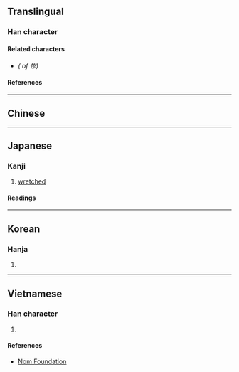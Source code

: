 {{also|慘}}
{{character info}}
==Translingual==
{{ja-forms|惨|惨|[[慘]]}} <!-- Same simplification in Japanese shinjitai and simplified Chinese -->

===Han character===
{{Han char|rn=61|rad=心|as=08|sn=11|four=|canj=PIKH|ids=⿰忄参(GHJK),⿰忄叁(T)}}

====Related characters====
* {{l|mul|[[慘]]}} ''({{w|Traditional Chinese|Traditional form}} of 惨)''

====References====
{{Han ref|kx=0392.181|dkj=10850|dj=0728.030|hdz=42320.010|uh=60E8}}

----

==Chinese==
{{zh-see|慘|sv}}

----

==Japanese==
{{ja-kanji forms|惨|慘}}

===Kanji===
{{ja-kanji|grade=c|rs=心08|kyu=慘}}

# [[wretched]]

====Readings====
{{ja-readings
|goon=そん
|kanon=さん
|kanyoon=ざん
|kun=みじ-め, いた-む
}}

----

==Korean==

===Hanja===
{{ko-hanja|hangeul=[[참]], [[침]]|eumhun=|rv=cham, chim|mr=ch'am, ch'im|y=cham, chim}}

# {{rfdef|ko|sort=心08}}

----

==Vietnamese==

===Han character===
{{vi-readings|rs=心08|reading=thảm, thom}}

# {{rfdef|vi|sort=心08}}

====References====
* [http://nomfoundation.org/common/nom_details.php?codepoint=60E8 Nom Foundation]